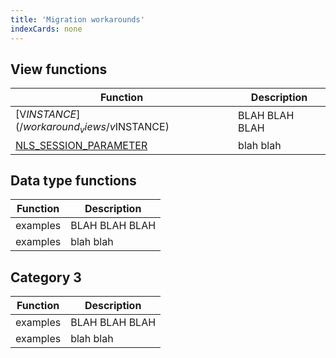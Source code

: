 ```yaml
---
title: 'Migration workarounds'
indexCards: none
---
```



## View functions 

| Function              | Description    |
|-----------------------|----------------|
| [V$INSTANCE](/workaround_views/v$INSTANCE)            | BLAH BLAH BLAH |
| [NLS_SESSION_PARAMETER](workaround_data) | blah blah      |

## Data type functions

| Function | Description    |
|----------|----------------|
| examples | BLAH BLAH BLAH |
| examples | blah blah      |

## Category 3 

| Function | Description    |
|----------|----------------|
| examples | BLAH BLAH BLAH |
| examples | blah blah      |